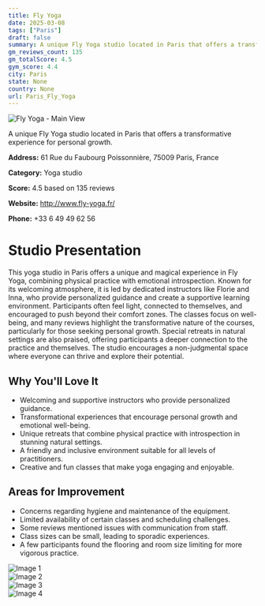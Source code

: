 ```yaml
---
title: Fly Yoga
date: 2025-03-08
tags: ["Paris"]  
draft: false
summary: A unique Fly Yoga studio located in Paris that offers a transformative experience for personal growth.
gm_reviews_count: 135
gm_totalScore: 4.5
gym_score: 4.4
city: Paris
state: None
country: None
url: Paris_Fly_Yoga
---
```


<div className="aspect-[16/9] relative my-8">
  <img 
    src="https://lh5.googleusercontent.com/p/AF1QipNSwRyMo-nEzG8nxU44XFpL37mf3SdiKSA4srdT=w1920-h1080-k-no"
    alt="Fly Yoga - Main View"
    className="object-cover absolute inset-0 w-full h-full rounded-lg"
  />
</div>

A unique Fly Yoga studio located in Paris that offers a transformative experience for personal growth.

**Address:** 61 Rue du Faubourg Poissonnière, 75009 Paris, France

**Category:** Yoga studio

**Score:** 4.5 based on 135 reviews

**Website:** http://www.fly-yoga.fr/

**Phone:** +33 6 49 49 62 56

# Studio Presentation

This yoga studio in Paris offers a unique and magical experience in Fly Yoga, combining physical practice with emotional introspection. Known for its welcoming atmosphere, it is led by dedicated instructors like Florie and Inna, who provide personalized guidance and create a supportive learning environment. Participants often feel light, connected to themselves, and encouraged to push beyond their comfort zones. The classes focus on well-being, and many reviews highlight the transformative nature of the courses, particularly for those seeking personal growth. Special retreats in natural settings are also praised, offering participants a deeper connection to the practice and themselves. The studio encourages a non-judgmental space where everyone can thrive and explore their potential.

## Why You'll Love It

- Welcoming and supportive instructors who provide personalized guidance.
- Transformational experiences that encourage personal growth and emotional well-being.
- Unique retreats that combine physical practice with introspection in stunning natural settings.
- A friendly and inclusive environment suitable for all levels of practitioners.
- Creative and fun classes that make yoga engaging and enjoyable.

## Areas for Improvement

- Concerns regarding hygiene and maintenance of the equipment.
- Limited availability of certain classes and scheduling challenges.
- Some reviews mentioned issues with communication from staff.
- Class sizes can be small, leading to sporadic experiences.
- A few participants found the flooring and room size limiting for more vigorous practice.

<div className="grid grid-cols-1 xl:grid-cols-2 gap-4 my-8">
<div className="aspect-[4/3] relative"><img src="https://lh3.googleusercontent.com/p/AF1QipPFwVn6LxWnXWyrG7u5efBYRd_pwEgNQpPl3Zao=w1920-h1080-k-no" alt="Image 1" className="object-cover absolute inset-0 w-full h-full rounded-lg" /></div>
<div className="aspect-[4/3] relative"><img src="https://lh5.googleusercontent.com/p/AF1QipMfOIa8Jtjq1u2ibU0Nk6aKcJZLNOEzLBifDtj-=w1920-h1080-k-no" alt="Image 2" className="object-cover absolute inset-0 w-full h-full rounded-lg" /></div>
<div className="aspect-[4/3] relative"><img src="https://lh5.googleusercontent.com/p/AF1QipNWiNFTjju2nZVKdnsJnEwtdF9-2OsHQ6z0v1FD=w1920-h1080-k-no" alt="Image 3" className="object-cover absolute inset-0 w-full h-full rounded-lg" /></div>
<div className="aspect-[4/3] relative"><img src="https://lh5.googleusercontent.com/p/AF1QipPaxfe-vkbU__ozXfm78rNW-Q1PVZfpk7ZBvmqp=w1920-h1080-k-no" alt="Image 4" className="object-cover absolute inset-0 w-full h-full rounded-lg" /></div>
</div>